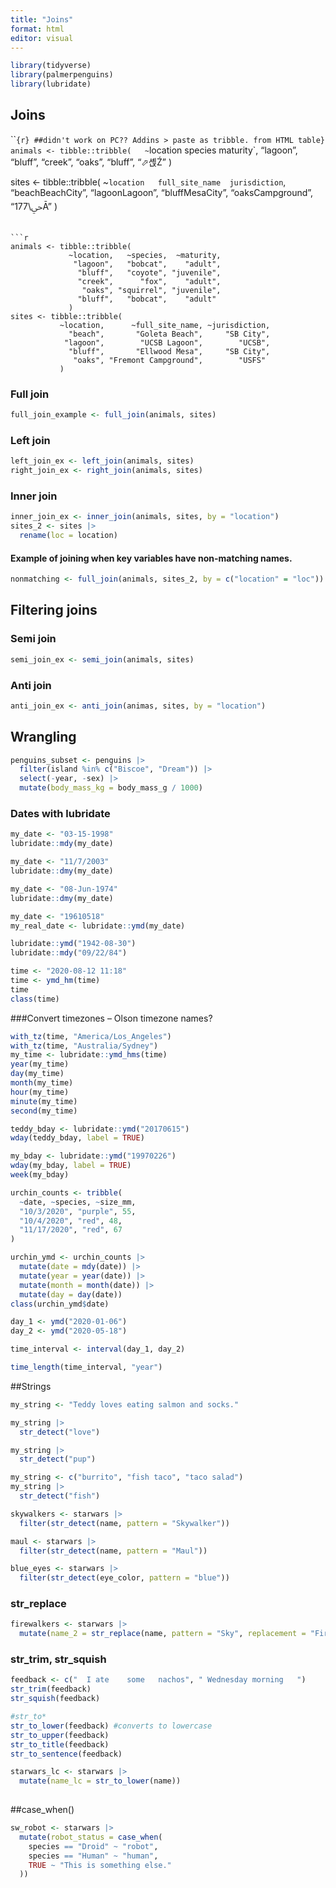 ```yaml
---
title: "Joins"
format: html
editor: visual
---
```


```r
library(tidyverse)
library(palmerpenguins)
library(lubridate)
```

## Joins

```{r} ##didn't work on PC?? Addins > paste as tribble. from HTML table}
animals <- tibble::tribble(
  ~`location	species	maturity`,
       "lagoon\tbobcat\tadult",
     "bluff\tcoyote\tjuvenile",
           "creek\tfox\tadult",
    "oaks\tsquirrel\tjuvenile",
        "bluff\tbobcat\tadult",
                         "⬀셵Ź"
  )


sites <- tibble::tribble(
           ~`location	full_site_name	jurisdiction`,
                    "beach\tGoleta Beach\tSB City",
                       "lagoon\tUCSB Lagoon\tUCSB",
                    "bluff\tEllwood Mesa\tSB City",
                  "oaks\tFremont Campground\tUSFS",
                                          "ﴀ\177Ā"
           )


```

```r
animals <- tibble::tribble(
             ~location,   ~species,  ~maturity,
              "lagoon",   "bobcat",    "adult",
               "bluff",   "coyote", "juvenile",
               "creek",      "fox",    "adult",
                "oaks", "squirrel", "juvenile",
               "bluff",   "bobcat",    "adult"
             )
sites <- tibble::tribble(
           ~location,      ~full_site_name, ~jurisdiction,
             "beach",       "Goleta Beach",     "SB City",
            "lagoon",        "UCSB Lagoon",        "UCSB",
             "bluff",       "Ellwood Mesa",     "SB City",
              "oaks", "Fremont Campground",        "USFS"
           )
```

### Full join

```r
full_join_example <- full_join(animals, sites)
```

### Left join

```r
left_join_ex <- left_join(animals, sites)
right_join_ex <- right_join(animals, sites)
```

### Inner join

```r
inner_join_ex <- inner_join(animals, sites, by = "location")
sites_2 <- sites |> 
  rename(loc = location)
```

#### Example of joining when key variables have non-matching names.

```r
nonmatching <- full_join(animals, sites_2, by = c("location" = "loc"))
```

## Filtering joins

### Semi join

```r
semi_join_ex <- semi_join(animals, sites)
```

### Anti join

```r
anti_join_ex <- anti_join(animas, sites, by = "location")
```

## Wrangling
```r
penguins_subset <- penguins |> 
  filter(island %in% c("Biscoe", "Dream")) |> 
  select(-year, -sex) |> 
  mutate(body_mass_kg = body_mass_g / 1000)
```

### Dates with lubridate
```r
my_date <- "03-15-1998"
lubridate::mdy(my_date)

my_date <- "11/7/2003"
lubridate::dmy(my_date)

my_date <- "08-Jun-1974"
lubridate::dmy(my_date)

my_date <- "19610518"
my_real_date <- lubridate::ymd(my_date)
```

```r
lubridate::ymd("1942-08-30")
lubridate::mdy("09/22/84")
```

```r
time <- "2020-08-12 11:18"
time <- ymd_hm(time)
time
class(time)
```

###Convert timezones -- Olson timezone names?
```r
with_tz(time, "America/Los_Angeles")
with_tz(time, "Australia/Sydney")
my_time <- lubridate::ymd_hms(time)
year(my_time)
day(my_time)
month(my_time)
hour(my_time)
minute(my_time)
second(my_time)
```

```r
teddy_bday <- lubridate::ymd("20170615")
wday(teddy_bday, label = TRUE)

my_bday <- lubridate::ymd("19970226")
wday(my_bday, label = TRUE)
week(my_bday)
```

```r
urchin_counts <- tribble(
  ~date, ~species, ~size_mm,
  "10/3/2020", "purple", 55,
  "10/4/2020", "red", 48,
  "11/17/2020", "red", 67
)

urchin_ymd <- urchin_counts |> 
  mutate(date = mdy(date)) |> 
  mutate(year = year(date)) |> 
  mutate(month = month(date)) |> 
  mutate(day = day(date))
class(urchin_ymd$date)

```

```r
day_1 <- ymd("2020-01-06")
day_2 <- ymd("2020-05-18")

time_interval <- interval(day_1, day_2)

time_length(time_interval, "year")
```

##Strings
```r
my_string <- "Teddy loves eating salmon and socks."

my_string |> 
  str_detect("love")

my_string |> 
  str_detect("pup")

my_string <- c("burrito", "fish taco", "taco salad")
my_string |> 
  str_detect("fish")
```

```r
skywalkers <- starwars |> 
  filter(str_detect(name, pattern = "Skywalker"))

maul <- starwars |> 
  filter(str_detect(name, pattern = "Maul"))

blue_eyes <- starwars |> 
  filter(str_detect(eye_color, pattern = "blue"))
```

### str_replace
```r
firewalkers <- starwars |> 
  mutate(name_2 = str_replace(name, pattern = "Sky", replacement = "Fire"))
```

### str_trim, str_squish
```r
feedback <- c("  I ate    some   nachos", " Wednesday morning   ") 
str_trim(feedback)
str_squish(feedback)

#str_to*
str_to_lower(feedback) #converts to lowercase
str_to_upper(feedback)
str_to_title(feedback)
str_to_sentence(feedback)

starwars_lc <- starwars |> 
  mutate(name_lc = str_to_lower(name))
  
```

##case_when()
```r
sw_robot <- starwars |> 
  mutate(robot_status = case_when(
    species == "Droid" ~ "robot",
    species == "Human" ~ "human",
    TRUE ~ "This is something else."
  ))
```

